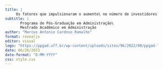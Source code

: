 ```yaml
---
title: |
     Os fatores que impulsionaram o aumento\ no número de investidores em fiis na b3
subtitle: |
       Programa de Pós-Graduação em Administração\ 
       Mestrado Acadêmico em Administração
author: "Marcus Antonio Cardoso Ramalho"
format: revealjs
editor: visual
logo: "https://ppgad.uff.br/wp-content/uploads/sites/96/2022/08/ppgad-logo.jpg"
date: 06/26/2023
date-format: "D-MM-YYYY"
css: style.css
---
```

